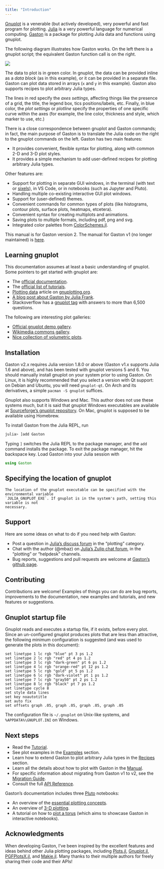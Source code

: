 ```yaml
---
title: "Introduction"
---
```


[Gnuplot](http://www.gnuplot.info/) is a venerable (but actively
developed), very powerful and fast program for plotting.
[Julia](https://julialang.org) is a very powerful language for numerical
computing.  [Gaston](https://github.com/mbaz/Gaston.jl) is a package for
plotting Julia data and functions using gnuplot.

The following diagram illustrates how Gaston works. On the left there is a
gnuplot script; the equivalent Gaston function call is on the right.

![](assets/comparison.png)

The data to plot is in green color. In gnuplot, the data can be provided
inline as a _data block_ (as in this example), or it can be provided in a
separate file. Gaston can plot data stored in arrays (`x` and `y` in this
example). Gaston also supports recipes to plot arbitrary Julia types.

The lines in red specify the _axes settings_, affecting things like the
presence of a grid, the title, the legend box, tics positions/labels, etc.
Finally, in blue color, the _plot settings_ or _plotline_ specify the
properties of one specific curve within the axes (for example, the line
color, thickness and style, which marker to use, etc.)

There is a close correspondence between gnuplot and Gaston commands; in
fact, the main purpose of Gaston is to translate the Julia code on the
right to the gnuplot commands on the left. Gaston has two main features:

* It provides convenient, flexible syntax for plotting, along with common
  2-D and 3-D plot styles.
* It provides a simple mechanism to add user-defined recipes for plotting
  arbitrary Julia types.

Other features are:

* Support for plotting in separate GUI windows, in the terminal (with text
  or [sixels](https://en.wikipedia.org/wiki/Sixel)), in VS Code, or in
  notebooks (such as Jupyter and Pluto).
* Handling multiple co-existing interactive GUI plot windows.
* Support for (user-defined) themes.
* Convenient commands for common types of plots (like histograms, contour
  plots, surface plots, heatmaps, etcetera).
* Convenient syntax for creating multiplots and animations.
* Saving plots to multiple formats, including pdf, png and svg.
* Integrated color palettes from
  [ColorSchemes.jl](https://github.com/JuliaGraphics/ColorSchemes.jl).

::: {.callout-note}

This manual is for Gaston version 2. The manual for Gaston v1 (no longer
maintained) is [here](https://mbaz.github.io/Gaston.jl/v1/index.html).

:::

## Learning gnuplot

This documentation assumes at least a basic understanding of gnuplot. Some
pointers to get started with gnuplot are:

* The [official documentation](http://www.gnuplot.info/documentation.html).
* The [official list of tutorials](http://www.gnuplot.info/help.html).
* [Plotting data](http://www.gnuplotting.org/plotting-data/) article on
  [gnuplotting.org](http://www.gnuplotting.org/).
* [A blog post about Gaston by Julia
  Frank](https://juliaifrank.com/gnuplot-with-julia-for-beautiful-graphics/).
* Stackoverflow has a [gnuplot
  tag](https://stackoverflow.com/questions/tagged/gnuplot) with answers to
  more than 6,500 questions.

The following are interesting plot galleries:

* [Official gnuplot demo
  gallery](http://www.gnuplot.info/screenshots/index.html#demos).
* [Wikimedia commons
  gallery](https://commons.wikimedia.org/wiki/Category:Gnuplot_diagrams).
* [Nice collection of volumetric
  plots](https://ayapin-film.sakura.ne.jp/Gnuplot/pm3d.html).

## Installation

Gaston v2.x requires Julia version 1.8.0 or above (Gaston v1.x supports
Julia 1.6 and above), and has been tested with gnuplot versions 5 and 6.
You should manually install gnuplot on your system prior to using Gaston.
On Linux, it is highly recommended that you select a version with Qt
support: on Debian and Ubuntu, you will need `gnuplot-qt`. On Arch and its
derivatives, a simple `pacman -S gnuplot` suffices.

Gnuplot also supports Windows and Mac. This author does not use these systems
much, but it is said that gnuplot Windows executables are available at
[Sourceforge's gnuplot repository](https://sourceforge.net/projects/gnuplot/files/gnuplot/).
On Mac, gnuplot is supposed to be available using Homebrew.

To install Gaston from the Julia REPL, run
```julia
julia> ]add Gaston
```
Typing `]` switches the Julia REPL to the package manager, and the `add`
command installs the package. To exit the package manager, hit the backspace
key.
Load Gaston into your Julia session with
```julia
using Gaston
```

::: {.callout-note}
## Specifying the location of gnuplot

    The location of the gnuplot executable can be specified with the environmental variable
    `JULIA_GNUPLOT_EXE`. If gnuplot is in the system's path, setting this variable is not
    necessary.

:::

## Support

Here are some ideas on what to do if you need help with Gaston:

* Post a question in [Julia's discuss forum](https://discourse.julialang.org/tag/plotting)
  in the "plotting" category.
* Chat with the author (@mbaz) on [Julia's Zulip chat forum](https://julialang.zulipchat.com/),
  in the "plotting" or "helpdesk" channels.
* Bug reports, suggestions and pull requests are welcome at
  [Gaston's github page](https://github.com/mbaz/Gaston.jl).

## Contributing

Contributions are welcome! Examples of things you can do are bug reports,
improvements to the documentation, new examples and tutorials, and new features or
suggestions.

## Gnuplot startup file

Gnuplot reads and executes a startup file, if it exists, before every plot.
Since an un-configured gnuplot produces plots that are less than attractive,
the following minimum configuration is suggested (and was used to generate the
plots in this document):

    set linetype 1 lc rgb "blue" pt 3 ps 1.2
    set linetype 2 lc rgb "red" pt 4 ps 1.2
    set linetype 3 lc rgb "dark-green" pt 6 ps 1.2
    set linetype 4 lc rgb "orange-red" pt 12 ps 1.2
    set linetype 5 lc rgb "gold" pt 5 ps 1.2
    set linetype 6 lc rgb "dark-violet" pt 1 ps 1.2
    set linetype 7 lc rgb "gray50" pt 2 ps 1.2
    set linetype 8 lc rgb "black" pt 7 ps 1.2
    set linetype cycle 8
    set style data lines
    set key noautotitle
    set auto fix
    set offsets graph .05, graph .05, graph .05, graph .05

The configuration file is `~/.gnuplot` on Unix-like systems, and
`%APPDATA%\GNUPLOT.INI` on Windows.

## Next steps

* Read the [Tutorial](tutorial.qmd).
* See plot examples in the [Examples](examples.qmd) section.
* Learn how to extend Gaston to plot arbitrary Julia types in the [Recipes](recipes.qmd) section.
* Learn all the details about how to plot with Gaston in the [Manual](manual.qmd).
* For specific information about migrating from Gaston v1 to v2, see the
  [Migration Guide](migrate.qmd).
* Consult the full [API Reference](reference.qmd).

Gaston's documentation includes three [Pluto](https://plutojl.org/)
notebooks:

* An overview of the [essential plotting concepts](https://github.com/mbaz/Gaston.jl/tree/master/docs/v2/tutorial-essentials.jl).
* An overview of [3-D plotting](https://github.com/mbaz/Gaston.jl/tree/master/docs/v2/tutorial-3d.jl).
* A tutorial on how to [plot a torus](https://github.com/mbaz/Gaston.jl/tree/master/docs/how-to-plot-a-torus.jl) (which aims to showcase Gaston in interactive notebooks).

## Acknowledgments

When developing Gaston, I've been inspired by the excellent features and ideas
behind other Julia plotting packages, including
[Plots.jl](https://github.com/JuliaPlots/Plots.jl),
[Gnuplot.jl](https://github.com/gcalderone/Gnuplot.jl),
[PGFPlotsX.jl](https://github.com/KristofferC/PGFPlotsX.jl),
and [Makie.jl](https://github.com/MakieOrg/Makie.jl).
Many thanks to their multiple authors for freely sharing their code and their APIs!
